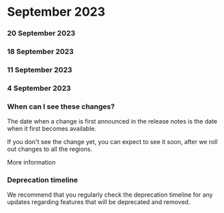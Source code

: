 ﻿# September 2023


### 20 September 2023




### 18 September 2023




### 11 September 2023




### 4 September 2023




### When can I see these changes?

The date when a change is first announced in the release notes is the date when it first becomes available.

If you don't see the change yet, you can expect to see it soon, after we roll out changes to all the regions.

More information


### Deprecation timeline

We recommend that you regularly check the deprecation timeline for any updates regarding features that will be deprecated and removed.

